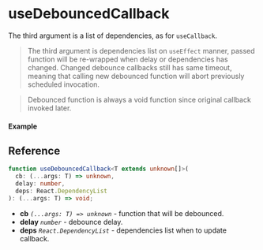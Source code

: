 
<Meta title="Callback/useDebouncedCallback" component={Example} />

# useDebouncedCallback

The third argument is a list of dependencies, as for `useCallback`.

> The third argument is dependencies list on `useEffect` manner, passed function will be re-wrapped
> when delay or dependencies has changed. Changed debounce callbacks still has same timeout, meaning
> that calling new debounced function will abort previously scheduled invocation.

> Debounced function is always a void function since original callback invoked later.

#### Example

<Canvas>
  <Story story={Example} inline />
</Canvas>

## Reference

```ts
function useDebouncedCallback<T extends unknown[]>(
  cb: (...args: T) => unknown,
  delay: number,
  deps: React.DependencyList
): (...args: T) => void;
```

- **cb** _`(...args: T) => unknown`_ - function that will be debounced.
- **delay** _`number`_ - debounce delay.
- **deps** _`React.DependencyList`_ - dependencies list when to update callback.
